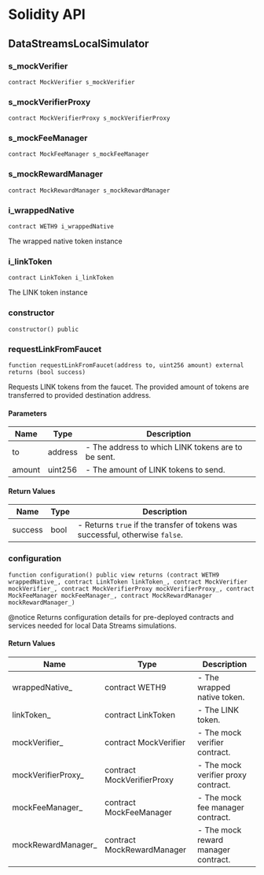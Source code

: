 # Solidity API

## DataStreamsLocalSimulator

### s_mockVerifier

```solidity
contract MockVerifier s_mockVerifier
```

### s_mockVerifierProxy

```solidity
contract MockVerifierProxy s_mockVerifierProxy
```

### s_mockFeeManager

```solidity
contract MockFeeManager s_mockFeeManager
```

### s_mockRewardManager

```solidity
contract MockRewardManager s_mockRewardManager
```

### i_wrappedNative

```solidity
contract WETH9 i_wrappedNative
```

The wrapped native token instance

### i_linkToken

```solidity
contract LinkToken i_linkToken
```

The LINK token instance

### constructor

```solidity
constructor() public
```

### requestLinkFromFaucet

```solidity
function requestLinkFromFaucet(address to, uint256 amount) external returns (bool success)
```

Requests LINK tokens from the faucet. The provided amount of tokens are
transferred to provided destination address.

#### Parameters

| Name   | Type    | Description                                        |
| ------ | ------- | -------------------------------------------------- |
| to     | address | - The address to which LINK tokens are to be sent. |
| amount | uint256 | - The amount of LINK tokens to send.               |

#### Return Values

| Name    | Type | Description                                                                   |
| ------- | ---- | ----------------------------------------------------------------------------- |
| success | bool | - Returns `true` if the transfer of tokens was successful, otherwise `false`. |

### configuration

```solidity
function configuration() public view returns (contract WETH9 wrappedNative_, contract LinkToken linkToken_, contract MockVerifier mockVerifier_, contract MockVerifierProxy mockVerifierProxy_, contract MockFeeManager mockFeeManager_, contract MockRewardManager mockRewardManager_)
```

@notice Returns configuration details for pre-deployed contracts and services
needed for local Data Streams simulations.

#### Return Values

| Name                | Type                       | Description                         |
| ------------------- | -------------------------- | ----------------------------------- |
| wrappedNative\_     | contract WETH9             | - The wrapped native token.         |
| linkToken\_         | contract LinkToken         | - The LINK token.                   |
| mockVerifier\_      | contract MockVerifier      | - The mock verifier contract.       |
| mockVerifierProxy\_ | contract MockVerifierProxy | - The mock verifier proxy contract. |
| mockFeeManager\_    | contract MockFeeManager    | - The mock fee manager contract.    |
| mockRewardManager\_ | contract MockRewardManager | - The mock reward manager contract. |
